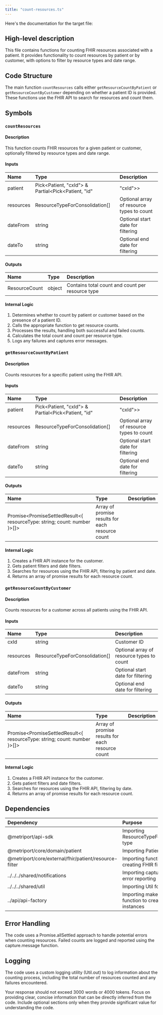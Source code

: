 ```yaml
---
title: "count-resources.ts"
---
```


Here's the documentation for the target file:

## High-level description
This file contains functions for counting FHIR resources associated with a patient. It provides functionality to count resources by patient or by customer, with options to filter by resource types and date range.

## Code Structure
The main function `countResources` calls either `getResourceCountByPatient` or `getResourceCountByCustomer` depending on whether a patient ID is provided. These functions use the FHIR API to search for resources and count them.

## Symbols

### `countResources`
#### Description
This function counts FHIR resources for a given patient or customer, optionally filtered by resource types and date range.

#### Inputs
| Name | Type | Description |
|:-----|:-----|:------------|
| patient | Pick&lt;Patient, "cxId"&gt; & Partial&lt;Pick&lt;Patient, "id" | "cxId"&gt;&gt; | Patient information |
| resources | ResourceTypeForConsolidation[] | Optional array of resource types to count |
| dateFrom | string | Optional start date for filtering |
| dateTo | string | Optional end date for filtering |

#### Outputs
| Name | Type | Description |
|:-----|:-----|:------------|
| ResourceCount | object | Contains total count and count per resource type |

#### Internal Logic
1. Determines whether to count by patient or customer based on the presence of a patient ID.
2. Calls the appropriate function to get resource counts.
3. Processes the results, handling both successful and failed counts.
4. Calculates the total count and count per resource type.
5. Logs any failures and captures error messages.

### `getResourceCountByPatient`
#### Description
Counts resources for a specific patient using the FHIR API.

#### Inputs
| Name | Type | Description |
|:-----|:-----|:------------|
| patient | Pick&lt;Patient, "cxId"&gt; & Partial&lt;Pick&lt;Patient, "id" | "cxId"&gt;&gt; | Patient information |
| resources | ResourceTypeForConsolidation[] | Optional array of resource types to count |
| dateFrom | string | Optional start date for filtering |
| dateTo | string | Optional end date for filtering |

#### Outputs
| Name | Type | Description |
|:-----|:-----|:------------|
| Promise&lt;PromiseSettledResult&lt;\{ resourceType: string; count: number \}&gt;[]&gt; | Array of promise results for each resource count |

#### Internal Logic
1. Creates a FHIR API instance for the customer.
2. Gets patient filters and date filters.
3. Searches for resources using the FHIR API, filtering by patient and date.
4. Returns an array of promise results for each resource count.

### `getResourceCountByCustomer`
#### Description
Counts resources for a customer across all patients using the FHIR API.

#### Inputs
| Name | Type | Description |
|:-----|:-----|:------------|
| cxId | string | Customer ID |
| resources | ResourceTypeForConsolidation[] | Optional array of resource types to count |
| dateFrom | string | Optional start date for filtering |
| dateTo | string | Optional end date for filtering |

#### Outputs
| Name | Type | Description |
|:-----|:-----|:------------|
| Promise&lt;PromiseSettledResult&lt;\{ resourceType: string; count: number \}&gt;[]&gt; | Array of promise results for each resource count |

#### Internal Logic
1. Creates a FHIR API instance for the customer.
2. Gets patient filters and date filters.
3. Searches for resources using the FHIR API, filtering by date.
4. Returns an array of promise results for each resource count.

## Dependencies
| Dependency | Purpose |
|:-----------|:--------|
| @metriport/api-sdk | Importing ResourceTypeForConsolidation type |
| @metriport/core/domain/patient | Importing Patient type |
| @metriport/core/external/fhir/patient/resource-filter | Importing functions for creating FHIR filters |
| ../../../shared/notifications | Importing capture function for error reporting |
| ../../../shared/util | Importing Util for logging |
| ../api/api-factory | Importing makeFhirApi function to create FHIR API instances |

## Error Handling
The code uses a Promise.allSettled approach to handle potential errors when counting resources. Failed counts are logged and reported using the capture.message function.

## Logging
The code uses a custom logging utility (Util.out) to log information about the counting process, including the total number of resources counted and any failures encountered.

Your response should not exceed 3000 words or 4000 tokens. Focus on providing clear, concise information that can be directly inferred from the code. Include optional sections only when they provide significant value for understanding the code.
